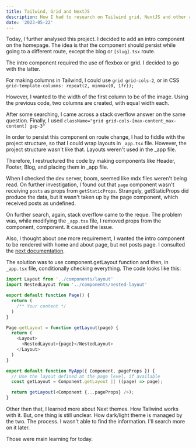 ```yaml
---
title: Tailwind, Grid and NextJS
description: How I had to research on Tailwind grid, NextJS and other aspects.
date: '2023-05-22'
---
```


Today, I further analysed this project. I decided to add an intro component on the homepage. The idea is that the component should persist while going to a different route, except the blog or `[slug].tsx` route.

The intro component required the use of flexbox or grid. I decided to go with the latter.

For making columns in Tailwind, I could use `grid grid-cols-2`, or in CSS `grid-template-columns: repeat(2, minmax(0, 1fr));`

However, I wanted to the width of the first column to be of the image. Using the previous code, two columns are created, with equal width each.

After some searching, I came across a stack overflow answer on the same question. Finally, I used `className="grid grid-cols-[max-content_max-content] gap-3"`

In order to persist this component on route change, I had to fiddle with the project structure, so that I could wrap layouts in `_app.tsx` file. However, the project structure wasn't like that. Layouts weren't used in the \_app file.

Therefore, I restructured the code by making components like Header, Footer, Blog, and placing them in \_app file.

When I checked the dev server, boom, seemed like mdx files weren't being read. On further investigation, I found out that `page` component wasn't receiving `posts` as props from `getStaticProps`. Strangely, getStaticProps did produce the data, but it wasn't taken up by the page component, which received posts as undefined.

On further search, again, stack overflow came to the reque. The problem was, while modifying the `_app.tsx` file, I removed props from the component, component. It caused the issue.

Also, I thought about one more requirement, I wanted the intro component to be rendered with home and about page, but not posts page. I consulted the [next documentation](https://nextjs.org/docs/pages/building-your-application/routing/pages-and-layouts).

The solution was to use component.getLayout function and then, in `_app.tsx` file, conditionally checking everything. The code looks like this:

```tsx:pages/index.js
import Layout from '../components/layout'
import NestedLayout from '../components/nested-layout'

export default function Page() {
  return (
    /** Your content */
  )
}

Page.getLayout = function getLayout(page) {
  return (
    <Layout>
      <NestedLayout>{page}</NestedLayout>
    </Layout>
  )
}
```

```tsx:pages/_app.js
export default function MyApp({ Component, pageProps }) {
  // Use the layout defined at the page level, if available
  const getLayout = Component.getLayout || ((page) => page);

  return getLayout(<Component {...pageProps} />);
}
```

Other then that, I learned more about Next themes. How Tailwind works with it. But, one thing is still unclear. How dark/light theme is managed by the two. The process. I wasn't able to find the information. I'll search more on it later.

Those were main learning for today.
